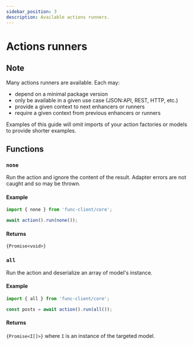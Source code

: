 ```yaml
---
sidebar_position: 3
description: Available actions runners.
---
```



# Actions runners

## Note

Many actions runners are available. Each may:

- <Chip>depend</Chip> on a minimal package version
- <Chip color="primary">only</Chip> be available in a given use case
(JSON:API, REST, HTTP, etc.)
- <Chip color="success">provide</Chip> a given context to next enhancers
or runners
- <Chip color="danger">require</Chip> a given context from previous enhancers
or runners

Examples of this guide will omit imports of your action factories or models to
provide shorter examples.

## Functions

### `none`

<FunctionInfo requires="Adapter" />

Run the action and ignore the content of the result.
Adapter errors are not caught and so may be thrown.

#### Example

```javascript
import { none } from 'func-client/core';

await action().run(none());
```

#### Returns

`{Promise<void>}`

### `all`

<FunctionInfo requires="Adapter, Deserializer, Model" />

Run the action and deserialize an array of model's instance.

#### Example

```javascript
import { all } from 'func-client/core';

const posts = await action().run(all());
```

#### Returns

`{Promise<I[]>}` where `I` is an instance of the targeted model.
